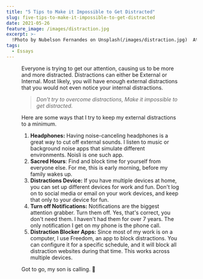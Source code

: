 ```yaml
---
title: "5 Tips to Make it Impossible to Get Distracted"
slug: five-tips-to-make-it-impossible-to-get-distracted
date: 2021-05-26
feature_image: /images/distraction.jpg
excerpt: >-
  !Photo by Nubelson Fernandes on Unsplash(/images/distraction.jpg)  Attention is the new Currency.  Everyone is trying to get our attention, causing us to be more and more distracted. Distractions can...
tags:
  - Essays
---
```

<Figure src="/images/distraction.jpg" caption="Attention is the new Currency." />

Everyone is trying to get our attention, causing us to be more and more distracted. Distractions can either be External or Internal. Most likely, you will have enough external distractions that you would not even notice your internal distractions.

> _Don't try to overcome distractions, Make it impossible to get distracted._

Here are some ways that I try to keep my external distractions to a minimum.

1.  **Headphones:** Having noise-canceling headphones is a great way to cut off external sounds. I listen to music or background noise apps that simulate different environments. Noisli is one such app.
2.  **Sacred Hours**: Find and block time for yourself from everyone else. For me, this is early morning, before my family wakes up.
3.  **Distractions Device:** If you have multiple devices at home, you can set up different devices for work and fun. Don't log on to social media or email on your work devices, and keep that only to your device for fun.
4.  **Turn off Notifications:** Notifications are the biggest attention grabber. Turn them off. Yes, that's correct, you don't need them. I haven't had them for over 7 years. The only notification I get on my phone is the phone call.
5.  **Distraction Blocker Apps:** Since most of my work is on a computer, I use Freedom, an app to block distractions. You can configure it for a specific schedule, and it will block all distraction websites during that time. This works across multiple devices.

Got to go, my son is calling. 👋